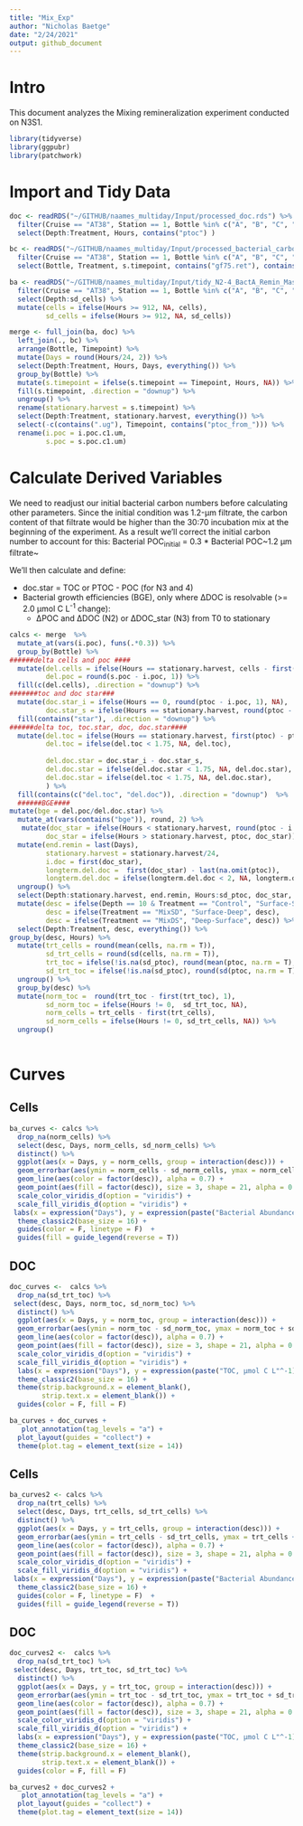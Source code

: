 ```yaml
---
title: "Mix_Exp"
author: "Nicholas Baetge"
date: "2/24/2021"
output: github_document
---
```


# Intro

This document analyzes the Mixing remineralization experiment conducted on N3S1.

```r
library(tidyverse) 
library(ggpubr)
library(patchwork)
```

# Import and Tidy Data

```r
doc <- readRDS("~/GITHUB/naames_multiday/Input/processed_doc.rds") %>% 
  filter(Cruise == "AT38", Station == 1, Bottle %in% c("A", "B", "C", "D", "E", "F", "G", "H")) %>% 
  select(Depth:Treatment, Hours, contains("ptoc") )

bc <- readRDS("~/GITHUB/naames_multiday/Input/processed_bacterial_carbon.rds")  %>% 
  filter(Cruise == "AT38", Station == 1, Bottle %in% c("A", "B", "C", "D", "E", "F", "G", "H")) %>% 
  select(Bottle, Treatment, s.timepoint, contains("gf75.ret"), contains("i.poc.c1"), contains("s.poc.c1") )

ba <- readRDS("~/GITHUB/naames_multiday/Input/tidy_N2-4_BactA_Remin_Master.rds") %>% 
  filter(Cruise == "AT38", Station == 1, Bottle %in% c("A", "B", "C", "D", "E", "F", "G", "H"), !Treatment == "GF75") %>% 
  select(Depth:sd_cells) %>% 
  mutate(cells = ifelse(Hours >= 912, NA, cells),
         sd_cells = ifelse(Hours >= 912, NA, sd_cells))

merge <- full_join(ba, doc) %>% 
  left_join(., bc) %>% 
  arrange(Bottle, Timepoint) %>% 
  mutate(Days = round(Hours/24, 2)) %>% 
  select(Depth:Treatment, Hours, Days, everything()) %>% 
  group_by(Bottle) %>% 
  mutate(s.timepoint = ifelse(s.timepoint == Timepoint, Hours, NA)) %>% 
  fill(s.timepoint, .direction = "downup") %>%
  ungroup() %>% 
  rename(stationary.harvest = s.timepoint) %>% 
  select(Depth:Treatment, stationary.harvest, everything()) %>% 
  select(-c(contains(".ug"), Timepoint, contains("ptoc_from_"))) %>% 
  rename(i.poc = i.poc.c1.um,
         s.poc = s.poc.c1.um)
```

# Calculate Derived Variables

We need to readjust our initial bacterial carbon numbers before calculating other parameters. Since the initial condition was 1.2-µm filtrate, the carbon content of that filtrate would be higher than the 30:70 incubation mix at the beginning of the experiment. As a result we'll correct the initial carbon number to account for this: Bacterial POC~initial~ = 0.3 * Bacterial POC~1.2 µm filtrate~

We'll then calculate and define:

- doc.star = TOC or PTOC - POC (for N3 and 4)
- Bacterial growth efficiencies (BGE), only where ∆DOC is resolvable (>= 2.0 µmol C L^-1^ change):
  + ∆POC and ∆DOC (N2) or ∆DOC_star (N3) from T0 to stationary
  
```r
calcs <- merge  %>%
  mutate_at(vars(i.poc), funs(.*0.3)) %>% 
  group_by(Bottle) %>% 
######delta cells and poc ####
  mutate(del.cells = ifelse(Hours == stationary.harvest, cells - first(cells), NA),
         del.poc = round(s.poc - i.poc, 1)) %>% 
  fill(c(del.cells), .direction = "downup") %>% 
#######toc and doc star###
  mutate(doc.star_i = ifelse(Hours == 0, round(ptoc - i.poc, 1), NA),
         doc.star_s = ifelse(Hours == stationary.harvest, round(ptoc - s.poc, 1), NA)) %>% 
  fill(contains("star"), .direction = "downup") %>% 
######delta toc, toc.star, doc, doc.star####
  mutate(del.toc = ifelse(Hours == stationary.harvest, first(ptoc) - ptoc, NA),
         del.toc = ifelse(del.toc < 1.75, NA, del.toc),
      
         del.doc.star = doc.star_i - doc.star_s,
         del.doc.star = ifelse(del.doc.star < 1.75, NA, del.doc.star),
         del.doc.star = ifelse(del.toc < 1.75, NA, del.doc.star),
         ) %>% 
  fill(contains(c("del.toc", "del.doc")), .direction = "downup")  %>% 
  ######BGE####  
mutate(bge = del.poc/del.doc.star) %>% 
  mutate_at(vars(contains("bge")), round, 2) %>% 
   mutate(doc_star = ifelse(Hours < stationary.harvest, round(ptoc - i.poc,1), round(ptoc - s.poc,1)),
         doc_star = ifelse(Hours > stationary.harvest, ptoc, doc_star))  %>%  
  mutate(end.remin = last(Days),
         stationary.harvest = stationary.harvest/24,
         i.doc = first(doc_star),
         longterm.del.doc =  first(doc_star) - last(na.omit(ptoc)),
         longterm.del.doc = ifelse(longterm.del.doc < 2, NA, longterm.del.doc))  %>% 
  ungroup() %>% 
  select(Depth:stationary.harvest, end.remin, Hours:sd_ptoc, doc_star, i.doc, everything()) %>% 
  mutate(desc = ifelse(Depth == 10 & Treatment == "Control", "Surface-Surface", "Deep-Deep"),
         desc = ifelse(Treatment == "MixSD", "Surface-Deep", desc),
         desc = ifelse(Treatment == "MixDS", "Deep-Surface", desc)) %>% 
  select(Depth:Treatment, desc, everything()) %>% 
group_by(desc, Hours) %>% 
  mutate(trt_cells = round(mean(cells, na.rm = T)),
         sd_trt_cells = round(sd(cells, na.rm = T)),
         trt_toc = ifelse(!is.na(sd_ptoc), round(mean(ptoc, na.rm = T), 1), NA),
         sd_trt_toc = ifelse(!is.na(sd_ptoc), round(sd(ptoc, na.rm = T), 1), NA)) %>% 
  ungroup() %>% 
  group_by(desc) %>% 
  mutate(norm_toc =  round(trt_toc - first(trt_toc), 1),
         sd_norm_toc = ifelse(Hours != 0,  sd_trt_toc, NA),
         norm_cells = trt_cells - first(trt_cells),
         sd_norm_cells = ifelse(Hours != 0, sd_trt_cells, NA)) %>%
  ungroup() 
  

```

# Curves

## Cells

```r
ba_curves <- calcs %>% 
  drop_na(norm_cells) %>% 
  select(desc, Days, norm_cells, sd_norm_cells) %>% 
  distinct() %>% 
  ggplot(aes(x = Days, y = norm_cells, group = interaction(desc))) +
  geom_errorbar(aes(ymin = norm_cells - sd_norm_cells, ymax = norm_cells + sd_norm_cells, color = factor(desc)), width = 0.3, alpha = 0.5) +
  geom_line(aes(color = factor(desc)), alpha = 0.7) +
  geom_point(aes(fill = factor(desc)), size = 3, shape = 21, alpha = 0.7) +
  scale_color_viridis_d(option = "viridis") +
  scale_fill_viridis_d(option = "viridis") +
 labs(x = expression("Days"), y = expression(paste("Bacterial Abundance, Cells L"^-1)), fill = "") +
  theme_classic2(base_size = 16) +
  guides(color = F, linetype = F)  +
  guides(fill = guide_legend(reverse = T))
```
## DOC

```r
doc_curves <-  calcs %>% 
  drop_na(sd_trt_toc) %>% 
 select(desc, Days, norm_toc, sd_norm_toc) %>% 
  distinct() %>% 
  ggplot(aes(x = Days, y = norm_toc, group = interaction(desc))) +
  geom_errorbar(aes(ymin = norm_toc - sd_norm_toc, ymax = norm_toc + sd_norm_toc, color = factor(desc)), width = 1, alpha = 0.5) +
  geom_line(aes(color = factor(desc)), alpha = 0.7) +
  geom_point(aes(fill = factor(desc)), size = 3, shape = 21, alpha = 0.7) +
  scale_color_viridis_d(option = "viridis") +
  scale_fill_viridis_d(option = "viridis") +
  labs(x = expression("Days"), y = expression(paste("TOC, µmol C L"^-1)), fill = "") +
  theme_classic2(base_size = 16) +
  theme(strip.background.x = element_blank(),
        strip.text.x = element_blank()) +
  guides(color = F, fill = F) 
```

```r
ba_curves + doc_curves + 
   plot_annotation(tag_levels = "a") +
  plot_layout(guides = "collect") +
  theme(plot.tag = element_text(size = 14)) 
```


## Cells

```r
ba_curves2 <- calcs %>% 
  drop_na(trt_cells) %>% 
  select(desc, Days, trt_cells, sd_trt_cells) %>% 
  distinct() %>% 
  ggplot(aes(x = Days, y = trt_cells, group = interaction(desc))) +
  geom_errorbar(aes(ymin = trt_cells - sd_trt_cells, ymax = trt_cells + sd_trt_cells, color = factor(desc)), width = 0.3, alpha = 0.5) +
  geom_line(aes(color = factor(desc)), alpha = 0.7) +
  geom_point(aes(fill = factor(desc)), size = 3, shape = 21, alpha = 0.7) +
  scale_color_viridis_d(option = "viridis") +
  scale_fill_viridis_d(option = "viridis") +
 labs(x = expression("Days"), y = expression(paste("Bacterial Abundance, Cells L"^-1)), fill = "") +
  theme_classic2(base_size = 16) +
  guides(color = F, linetype = F)  +
  guides(fill = guide_legend(reverse = T))
```
## DOC

```r
doc_curves2 <-  calcs %>% 
  drop_na(sd_trt_toc) %>% 
 select(desc, Days, trt_toc, sd_trt_toc) %>% 
  distinct() %>% 
  ggplot(aes(x = Days, y = trt_toc, group = interaction(desc))) +
  geom_errorbar(aes(ymin = trt_toc - sd_trt_toc, ymax = trt_toc + sd_trt_toc, color = factor(desc)), width = 1, alpha = 0.5) +
  geom_line(aes(color = factor(desc)), alpha = 0.7) +
  geom_point(aes(fill = factor(desc)), size = 3, shape = 21, alpha = 0.7) +
  scale_color_viridis_d(option = "viridis") +
  scale_fill_viridis_d(option = "viridis") +
  labs(x = expression("Days"), y = expression(paste("TOC, µmol C L"^-1)), fill = "") +
  theme_classic2(base_size = 16) +
  theme(strip.background.x = element_blank(),
        strip.text.x = element_blank()) +
  guides(color = F, fill = F) 
```

```r
ba_curves2 + doc_curves2 + 
   plot_annotation(tag_levels = "a") +
  plot_layout(guides = "collect") +
  theme(plot.tag = element_text(size = 14)) 
```
















